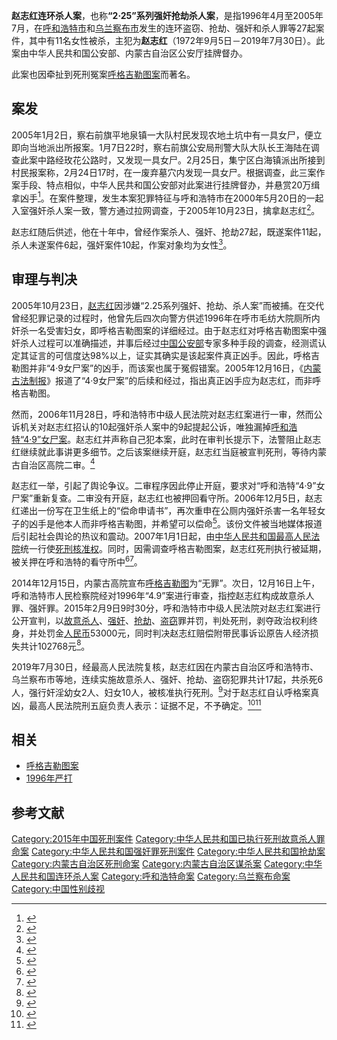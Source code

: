 {{Infobox criminal case
|名称 = 赵志红连环杀人案
|又名 = “2·25”系列强奸抢劫杀人案
|英语 =
|图片 =
|图片大小 = <!--只写图片宽度的像素数即可，无需添加px-->
|图片说明 =
|案件背景 =
|公诉机构 = 内蒙古自治区呼和浩特市人民检察院
|公诉日期 =
|被告人员 = 赵志红（1972年9月5日-2019年7月30日）
|公诉罪名 = [[强奸罪|强奸罪]]、[[故意杀人罪|故意杀人罪]]
|审理法院 = [[内蒙古自治区呼和浩特市人民法院|内蒙古自治区呼和浩特市人民法院]]
|宣判日期 = 2006年11月28日<br />2015年2月9日（一审）
|宣判结果 = [[死刑|死刑]]
|调查机构 = [[呼和浩特市公安局|呼和浩特市公安局]]
|相关证人 =
}}
'''赵志红连环杀人案'''，也称'''“2·25”系列强奸抢劫杀人案'''，是指1996年4月至2005年7月，在[[呼和浩特市|呼和浩特市]]和[[乌兰察布市|乌兰察布市]]发生的连环盗窃、抢劫、强奸和杀人罪等27起案件，其中有11名女性被杀，主犯为'''赵志红'''（1972年9月5日－2019年7月30日）。此案由中华人民共和国公安部、内蒙古自治区公安厅挂牌督办。

此案也因牵扯到死刑冤案[[呼格吉勒图案|呼格吉勒图案]]而著名。

== 案发 ==
2005年1月2日，察右前旗平地泉镇一大队村民发现农地土坑中有一具女尸，便立即向当地派出所报案。1月7日22时，察右前旗公安局刑警大队大队长王海陆在调查此案中路经玫花公路时，又发现一具女尸。2月25日，集宁区白海镇派出所接到村民报案称，2月24日17时，在一废弃墓穴内发现一具女尸。根据调查，此三案作案手段、特点相似，中华人民共和国公安部对此案进行挂牌督办，并悬赏20万缉拿凶手<ref>{{cite news|title=提供“2·25”系列案侦破线索奖20万 内蒙古警方兑现承诺|url=http://news.sina.com.cn/c/2006-01-28/03448099545s.shtml|accessdate=2014-12-17|newspaper=新浪网|archive-date=2019-08-12|archive-url=https://web.archive.org/web/20190812224945/http://news.sina.com.cn/c/2006-01-28/03448099545s.shtml|dead-url=no}}</ref>。在案件整理，发生本案犯罪特征与呼和浩特市在2000年5月20日的一起入室强奸杀人案一致，警方通过拉网调查，于2005年10月23日，擒拿赵志红<ref>{{cite news|title=一制造多起强奸抢劫杀人案件的“恶魔”被擒|url=http://www.nmg.xinhuanet.com/xwzx/2005-10/25/content_5432615.htm|accessdate=2014-12-17|newspaper=新华网内蒙古频道|date=2005-10-25|deadurl=yes|archiveurl=https://web.archive.org/web/20160304131030/http://www.nmg.xinhuanet.com/xwzx/2005-10/25/content_5432615.htm|archivedate=2016-03-04}}</ref>。

赵志红随后供述，他在十年中，曾经作案杀人、强奸、抢劫27起，既遂案件11起，杀人未遂案件6起，强奸案件10起，作案对象均为女性<ref>{{cite news|title=“2•25”系列强奸抢劫杀人案侦查又有新进展|url=http://www.nmg.xinhuanet.com/xwzx/2005-12/19/content_5847638.htm|accessdate=2014-12-17|newspaper=呼和浩特日报|date=2005-12-19|deadurl=yes|archiveurl=https://web.archive.org/web/20160304110625/http://www.nmg.xinhuanet.com/xwzx/2005-12/19/content_5847638.htm|archivedate=2016-03-04}}</ref>。

== 审理与判决 ==
{{Wikisourcehas|赵志红故意杀人、强奸案死刑复核裁定书}}
2005年10月23日，[[赵志红|赵志红]]因涉嫌“2.25系列强奸、抢劫、杀人案”而被捕。在交代曾经犯罪记录的过程时，他曾先后四次向警方供述1996年在呼市毛纺大院厕所内奸杀一名受害妇女，即呼格吉勒图案的详细经过。由于赵志红对呼格吉勒图案中强奸杀人过程可以准确描述，并事后经过[[中华人民共和国公安部|中国公安部]]专家多种手段的调查，经测谎认定其证言的可信度达98%以上，证实其确实是该起案件真正凶手。因此，呼格吉勒图并非“4·9女尸案”的凶手，而该案也属于冤假错案。2005年12月16日，《[[内蒙古法制报|内蒙古法制报]]》报道了“4·9女尸案”的后续和经过，指出真正凶手应为赵志红，而非呼格吉勒图。

然而，2006年11月28日，呼和浩特市中级人民法院对赵志红案进行一审，然而公诉机关对赵志红招认的10起强奸杀人案中的9起提起公诉，唯独漏掉[[呼格吉勒图案|呼和浩特“4·9”女尸案]]。赵志红并声称自己犯本案，此时在审判长提示下，法警阻止赵志红继续就此事讲更多细节。之后该案继续开庭，赵志红当庭被宣判死刑，等待内蒙古自治区高院二审。<ref>{{cite news|title=呼格案真凶赵志红曾写偿命申请为其喊冤【2】|url=http://politics.people.com.cn/n/2014/1216/c1001-26213749-2.html|date=2014-12-16|accessdate=2016-04-01|newspaper=人民网|archive-date=2015-04-15|archive-url=https://web.archive.org/web/20150415235100/http://politics.people.com.cn/n/2014/1216/c1001-26213749-2.html|dead-url=no}}</ref>

赵志红一举，引起了舆论争议。二审程序因此停止开庭，要求对“呼和浩特“4·9”女尸案”重新复查。二审没有开庭，赵志红也被押回看守所。2006年12月5日，赵志红递出一份写在卫生纸上的“偿命申请书”，再次重申在公厕内强奸杀害一名年轻女子的凶手是他本人而非呼格吉勒图，并希望可以偿命<ref>{{cite news|title=赵志红“偿命申请”曝光 愿为呼格案负责|url=http://news.qq.com/a/20141215/041604.htm|accessdate=2014-12-15|newspaper=腾讯网|archive-date=2020-08-07|archive-url=https://web.archive.org/web/20200807123754/https://news.qq.com/a/20141215/041604.htm|dead-url=no}}</ref>。该份文件被当地媒体报道后引起社会舆论的热议和震动。2007年1月1日起，由[[中华人民共和国最高人民法院|中华人民共和国最高人民法院]]统一行使[[中华人民共和国死刑制度|死刑核准权]]。同时，因需调查呼格吉勒图案，赵志红死刑执行被延期，被关押在呼和浩特的看守所中<ref>{{cite news|author=邢世伟、谷岳飞|title=呼格错案公检法办案人员全部被启动调查|url=http://news.ifeng.com/a/20141217/42731977_0.shtml|accessdate=2014-12-17|newspaper=新京报|date=2014-12-17|archive-date=2020-05-16|archive-url=https://web.archive.org/web/20200516031841/http://news.ifeng.com/a/20141217/42731977_0.shtml|dead-url=no}}</ref><ref>{{cite news|author=朱顺忠|title=内蒙古“呼格吉勒图冤杀案”将启动重审程序 被执行死刑时仅18岁|url=http://www.rmzxb.com.cn/yw/fd/2014/10/30/400238.shtml|accessdate=2014-12-15|newspaper=法制日报|date=2014年10月30日|archive-date=2015-09-24|archive-url=https://web.archive.org/web/20150924091543/http://www.rmzxb.com.cn/yw/fd/2014/10/30/400238.shtml|dead-url=no}}</ref>。

2014年12月15日，内蒙古高院宣布[[呼格吉勒图|呼格吉勒图]]为“无罪”。次日，12月16日上午，呼和浩特市人民检察院经对1996年“4.9”案进行审查，指控赵志红构成故意杀人罪、强奸罪。2015年2月9日9时30分，呼和浩特市中级人民法院对赵志红案进行公开宣判，以[[故意杀人|故意杀人]]、[[强奸|强奸]]、[[抢劫|抢劫]]、[[盗窃|盗窃]]罪并罚，判处死刑，剥夺政治权利终身，并处罚金[[人民币|人民币]]53000元，同时判决赵志红赔偿附带民事诉讼原告人经济损失共计102768元<ref>{{cite news|author=|title=赵志红被认定为“呼格案”真凶 一审被判死刑|url=http://legal.people.com.cn/n/2015/0209/c42510-26531806.html|accessdate=2015年2月9日|newspaper=人民网|date=2015年2月9日|archive-date=2016年3月4日|archive-url=https://web.archive.org/web/20160304105117/http://legal.people.com.cn/n/2015/0209/c42510-26531806.html|dead-url=no}}</ref>。

2019年7月30日，经最高人民法院复核，赵志红因在内蒙古自治区呼和浩特市、乌兰察布市等地，连续实施故意杀人、强奸、抢劫、盗窃犯罪共计17起，共杀死6人，强行奸淫幼女2人、妇女10人，被核准执行死刑。<ref>{{cite news|author=|title=赵志红杀6人强奸12人被执行死刑 曾自认是“呼格案”真凶|url=http://news.ifeng.com/c/7oj8hatv4XA|accessdate=2019年7月30日|newspaper=凤凰网|date=2019年7月30日|archive-date=2019年7月31日|archive-url=https://web.archive.org/web/20190731153144/https://news.ifeng.com/c/7oj8hatv4XA|dead-url=no}}</ref>对于赵志红自认呼格案真凶，最高人民法院刑五庭负责人表示：证据不足，不予确定。<ref>{{cite web|url=https://news.sina.com.cn/c/2019-07-30/doc-ihytcitm5668653.shtml|title=赵志红自认呼格案真凶 最高法：证据不足不予确定|publisher=新浪网|date=2019-07-30|access-date=2019-07-30|archive-date=2019-07-30|archive-url=https://web.archive.org/web/20190730102613/https://news.sina.com.cn/c/2019-07-30/doc-ihytcitm5668653.shtml|dead-url=no}}</ref><ref>{{cite web|1=|url=https://www.zaobao.com.sg/realtime/china/story20190730-976816|title=中国最高法院：证据不足 不予确定赵志红是“呼格案”真凶|publisher=联合早报|date=2019-07-30|access-date=2019-07-30|archive-date=2019-07-30|archive-url=https://web.archive.org/web/20190730235944/https://www.zaobao.com.sg/realtime/china/story20190730-976816|dead-url=no}}</ref>

==相关==
*[[呼格吉勒图案|呼格吉勒图案]]
*[[1996年严打|1996年严打]]

==参考文献==
{{Reflist|2}}

[[Category:2015年中国死刑案件|Category:2015年中国死刑案件]]
[[Category:中华人民共和国已执行死刑故意杀人罪命案|Category:中华人民共和国已执行死刑故意杀人罪命案]]
[[Category:中华人民共和国强奸罪死刑案件|Category:中华人民共和国强奸罪死刑案件]]
[[Category:中华人民共和国抢劫案|Category:中华人民共和国抢劫案]]
[[Category:内蒙古自治区死刑命案|Category:内蒙古自治区死刑命案]]
[[Category:内蒙古自治区谋杀案|Category:内蒙古自治区谋杀案]]
[[Category:中华人民共和国连环杀人案|Category:中华人民共和国连环杀人案]]
[[Category:呼和浩特命案|Category:呼和浩特命案]]
[[Category:乌兰察布命案|Category:乌兰察布命案]]
[[Category:中国性别歧视|Category:中国性别歧视]]